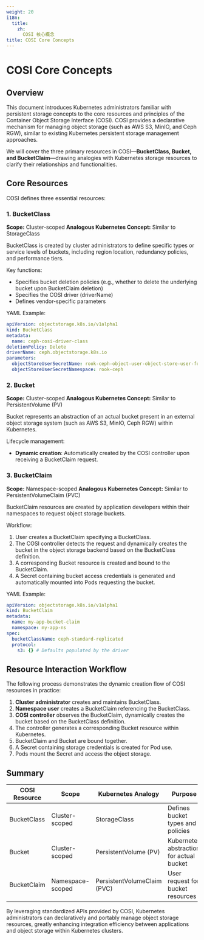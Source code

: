 ```yaml
---
weight: 20
i18n:
  title:
    zh:
      COSI 核心概念
title: COSI Core Concepts
---
```


# COSI Core Concepts

## Overview

This document introduces Kubernetes administrators familiar with persistent storage concepts to the core resources and principles of the Container Object Storage Interface (COSI). COSI provides a declarative mechanism for managing object storage (such as AWS S3, MinIO, and Ceph RGW), similar to existing Kubernetes persistent storage management approaches.

We will cover the three primary resources in COSI—**BucketClass, Bucket, and BucketClaim**—drawing analogies with Kubernetes storage resources to clarify their relationships and functionalities.

## Core Resources

COSI defines three essential resources:

### 1. BucketClass

**Scope:** Cluster-scoped
**Analogous Kubernetes Concept:** Similar to StorageClass

BucketClass is created by cluster administrators to define specific types or service levels of buckets, including region location, redundancy policies, and performance tiers.

Key functions:

* Specifies bucket deletion policies (e.g., whether to delete the underlying bucket upon BucketClaim deletion)
* Specifies the COSI driver (driverName)
* Defines vendor-specific parameters 

YAML Example:

```yaml
apiVersion: objectstorage.k8s.io/v1alpha1
kind: BucketClass
metadata:
  name: ceph-cosi-driver-class
deletionPolicy: Delete
driverName: ceph.objectstorage.k8s.io
parameters:
  objectStoreUserSecretName: rook-ceph-object-user-object-store-user-for-cosi
  objectStoreUserSecretNamespace: rook-ceph
```

### 2. Bucket

**Scope:** Cluster-scoped
**Analogous Kubernetes Concept:** Similar to PersistentVolume (PV)

Bucket represents an abstraction of an actual bucket present in an external object storage system (such as AWS S3, MinIO, Ceph RGW) within Kubernetes.

Lifecycle management:

* **Dynamic creation**: Automatically created by the COSI controller upon receiving a BucketClaim request.

### 3. BucketClaim

**Scope:** Namespace-scoped
**Analogous Kubernetes Concept:** Similar to PersistentVolumeClaim (PVC)

BucketClaim resources are created by application developers within their namespaces to request object storage buckets.

Workflow:

1. User creates a BucketClaim specifying a BucketClass.
2. The COSI controller detects the request and dynamically creates the bucket in the object storage backend based on the BucketClass definition.
3. A corresponding Bucket resource is created and bound to the BucketClaim.
4. A Secret containing bucket access credentials is generated and automatically mounted into Pods requesting the bucket.

YAML Example:

```yaml
apiVersion: objectstorage.k8s.io/v1alpha1
kind: BucketClaim
metadata:
  name: my-app-bucket-claim
  namespace: my-app-ns
spec:
  bucketClassName: ceph-standard-replicated
  protocol:
    s3: {} # Defaults populated by the driver
```

## Resource Interaction Workflow

The following process demonstrates the dynamic creation flow of COSI resources in practice:

1. **Cluster administrator** creates and maintains BucketClass.
2. **Namespace user** creates a BucketClaim referencing the BucketClass.
3. **COSI controller** observes the BucketClaim, dynamically creates the bucket based on the BucketClass definition.
4. The controller generates a corresponding Bucket resource within Kubernetes.
5. BucketClaim and Bucket are bound together.
6. A Secret containing storage credentials is created for Pod use.
7. Pods mount the Secret and access the object storage.

## Summary

| COSI Resource | Scope            | Kubernetes Analogy          | Purpose                                  |
| ------------- | ---------------- | --------------------------- | ---------------------------------------- |
| BucketClass   | Cluster-scoped   | StorageClass                | Defines bucket types and policies        |
| Bucket        | Cluster-scoped   | PersistentVolume (PV)       | Kubernetes abstraction for actual bucket |
| BucketClaim   | Namespace-scoped | PersistentVolumeClaim (PVC) | User request for bucket resources        |

By leveraging standardized APIs provided by COSI, Kubernetes administrators can declaratively and portably manage object storage resources, greatly enhancing integration efficiency between applications and object storage within Kubernetes clusters.
